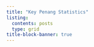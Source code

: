 ```yaml
---
title: "Key Penang Statistics"
listing:
  contents: posts
  type: grid
title-block-banner: true
---
```

